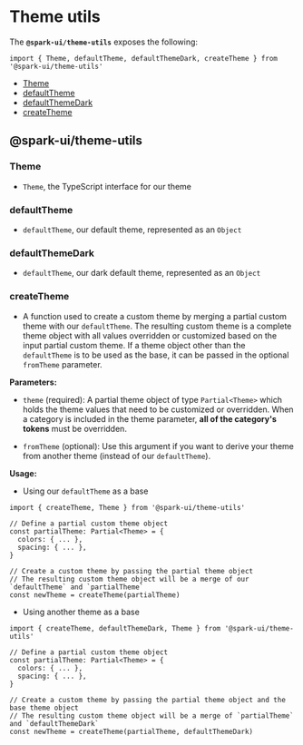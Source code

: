 
<Meta title="utils/Theme" />

# Theme utils

The **`@spark-ui/theme-utils`** exposes the following:

```tsx
import { Theme, defaultTheme, defaultThemeDark, createTheme } from '@spark-ui/theme-utils'
```

- [Theme](#theme)
- [defaultTheme](#defaulttheme)
- [defaultThemeDark](#defaultthemedark)
- [createTheme](#createtheme)

## @spark-ui/theme-utils

### Theme

- `Theme`, the TypeScript interface for our theme

### defaultTheme

- `defaultTheme`, our default theme, represented as an `Object`

### defaultThemeDark

- `defaultTheme`, our dark default theme, represented as an `Object`

### createTheme

- A function used to create a custom theme by merging a partial custom theme with our `defaultTheme`. The resulting custom theme is a complete theme object with all values overridden or customized based on the input partial custom theme. If a theme object other than the `defaultTheme` is to be used as the base, it can be passed in the optional `fromTheme` parameter.

**Parameters:**

- `theme` (required): A partial theme object of type `Partial<Theme>` which holds the theme values that need to be customized or overridden. When a category is included in the theme parameter, **all of the category's tokens** must be overridden.

- `fromTheme` (optional): Use this argument if you want to derive your theme from another theme (instead of our `defaultTheme`).

**Usage:**

- Using our `defaultTheme` as a base

```tsx
import { createTheme, Theme } from '@spark-ui/theme-utils'

// Define a partial custom theme object
const partialTheme: Partial<Theme> = {
  colors: { ... },
  spacing: { ... },
}

// Create a custom theme by passing the partial theme object
// The resulting custom theme object will be a merge of our `defaultTheme` and `partialTheme`
const newTheme = createTheme(partialTheme)
```

- Using another theme as a base

```tsx
import { createTheme, defaultThemeDark, Theme } from '@spark-ui/theme-utils'

// Define a partial custom theme object
const partialTheme: Partial<Theme> = {
  colors: { ... },
  spacing: { ... },
}

// Create a custom theme by passing the partial theme object and the base theme object
// The resulting custom theme object will be a merge of `partialTheme` and `defaultThemeDark`
const newTheme = createTheme(partialTheme, defaultThemeDark)
```
